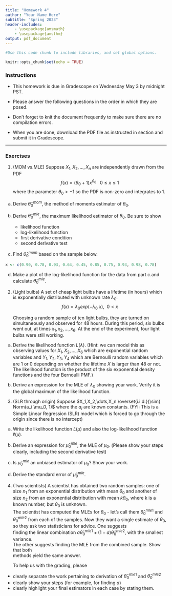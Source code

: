 ```yaml
---
title: "Homework 4"
author: "Your Name Here"
subtitle: "Spring 2023"
header-includes:
    - \usepackage{amsmath}
    - \usepackage{amsthm}
output: pdf_document
---
```


```r
#Use this code chunk to include libraries, and set global options.

knitr::opts_chunk$set(echo = TRUE)

```

### Instructions

- This homework is due in Gradescope on Wednesday May 3 by midnight PST.

- Please answer the following questions in the order in which they are posed. 

- Don't forget to knit the document frequently to make sure there are no compilation errors. 

- When you are done, download the PDF file as instructed in section and submit it in Gradescope. 

* * *

### Exercises

1. (MOM vs.MLE) Suppose $X_1,X_2,\dots,X_n$ are independently drawn from the PDF
$$f(x) = (\theta_0 +1)x^{\theta_0} \ \ \ 0 \leq x \leq 1$$
where the parameter $\theta_0 > -1$ so the PDF is non-zero and integrates to 1.

a. Derive $\widehat{\theta}_0^{mom}$, the method of moments estimator of $\theta_0$.

b. Derive $\widehat{\theta}_0^{mle}$, the maximum likelihood estimator of $\theta_0$. Be sure to show
   - likelihood function
   - log-likelihood function
   - first derivative condition
   - second derivative test
   
c. Find $\widehat{\theta}_0^{mom}$ based on the sample below.

```r
x <- c(0.90, 0.78, 0.93, 0.64, 0.45, 0.85, 0.75, 0.93, 0.98, 0.78)

```

d. Make a plot of the log-likelihood function for the data from part c.and calculate $\widehat{\theta}_0^{mle}$.

2. (Light bulbs) A set of	cheap light	bulbs have a lifetime (in hours) which is	exponentially distributed with unknown rate	$\lambda_0$:
$$f(x) = \lambda_0 exp(-\lambda_0\:x), \ \ 0 < x $$

   Choosing	a random	sample of ten light	bulbs, they are turned on simultaneously and observed for 48 hours. During this period, six bulbs went out, at times $x_1,x_2,\dots,x_6$. At the end of the experiment, four light bulbs were still working. 

  a.  Derive the likelihood function $L(\lambda)$.   (Hint:  we can model this as observing values for $X_1,X_2,\dots,X_6$ which are exponential random variables and $Y_1,Y_2,Y_3,Y_4$ which are Bernoulli random variables which are 1 or 0 depending on whether the lifetime $X$ is larger than 48 or not. The likelihood function is the product of the six exponential density functions and the four Bernoulli PMF.)

  b. Derive an expression for the MLE of $\lambda_0$ showing your work. Verify it is the global maximum of the likelihood function. 
  
3. (SLR through origin) Suppose $X_1,X_2,\dots,X_n \overset{i.i.d.}{\sim} Norm(a_i \mu_0, 1)$ where the $a_i$ are known constants. (FYI: This is a Simple Linear Regression (SLR) model which is forced to go through the origin since there is no intercept)

a. Write the likelihood function $L(\mu)$ and also the log-likelihood function $\ell(\mu)$.

b. Derive an expression for $\widehat{\mu}_0^{mle}$, the MLE of $\mu_0$.  (Please show your steps clearly, including the second derivative test)

c. Is $\widehat{\mu}_0^{mle}$ an unbiased estimator of $\mu_0$? Show your work.

d. Derive the standard error of $\widehat{\mu}_0^{mle}$. 

4. (Two scientists) A	scientist	has	obtained	two	random	samples:	one	of	size	$n_1$	from	an	exponential	
distribution	with	mean	$\theta_0$ and	another	of	size	$n_2$	from	an	exponential	
distribution	with	mean	$k \theta_0$,	where	k	is	a	known	number,	but	$\theta_0$ is	unknown.	
The	scientist	has	computed	the	MLEs for $\theta_0$ - let's call them $\widehat{\theta}_{0}^{mle1}$ and $\widehat{\theta}_0^{mle2}$ from each	of	the	samples.	Now	they
want	a	single	estimate	of	$\theta_0$,	so	they	ask	two	statisticians	for	advice.	One	suggests	
finding	the	linear	combination	 $a \widehat{\theta}_0^{mle1} + (1-a) \widehat{\theta}_0^{mle2}$,	with	the	smallest	variance.	
The	other	suggests	finding	the	MLE	from	the	combined	sample.	Show	that	both	
methods	yield	the	same	answer.	

   To help us with the grading, please 
- clearly separate the work pertaining to derivation of $\widehat{\theta}_0^{mle1}$ and $\widehat{\theta}_0^{mle2}$
- clearly show your steps (for example, for finding $a$)
- clearly highlight your final estimators in each case by stating them. 